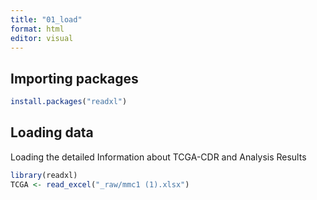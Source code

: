 ```yaml
---
title: "01_load"
format: html
editor: visual
---
```


## Importing packages

```r
install.packages("readxl")

```

## Loading data

Loading the detailed Information about TCGA-CDR and Analysis Results

```r
library(readxl)
TCGA <- read_excel("_raw/mmc1 (1).xlsx")
```
